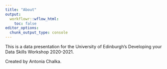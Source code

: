 ```yaml
---
title: "About"
output:
  workflowr::wflow_html:
    toc: false
editor_options:
  chunk_output_type: console
---
```


This is a data presentation for the University of Edinburgh's Developing your Data Skills Workshop 2020-2021.

Created by Antonia Chalka.
